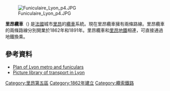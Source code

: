 [[File:Funiculaire_Lyon_p4.JPG|thumb]]

'''里昂纜車'''（{{lang-fr|Funiculaires de Lyon}}) 是[[法國|法國]]城市[[里昂|里昂]]的[[纜車|纜車]]系統。現在里昂纜車擁有兩條路線。里昂纜車的兩條路線分別開業於1862年和1891年。里昂纜車和[[里昂地鐵|里昂地鐵]]相連，可直接通過地鐵換乘。
== 參考資料 ==
*[https://web.archive.org/web/20060705204115/http://www.tcl.fr/site/00_plans_reseau/pdf/lyon_villeurbanne.pdf Plan of Lyon metro and funiculars]
*[https://web.archive.org/web/20071220204834/http://www.mediathequepartdieu.fr/ Picture library of transport in Lyon]
[[Category:里昂第五區|Category:里昂第五區]]
[[Category:1862年建立|Category:1862年建立]]
[[Category:纜索鐵路|Category:纜索鐵路]]